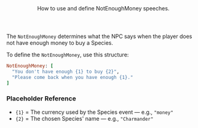 <Header title="NotEnoughMoney">
  How to use and define NotEnoughMoney speeches.
</Header>

The `NotEnoughMoney` determines what the NPC says when the player does not have enough money to buy a Species.

<SPSpeeches speech="NotEnoughMoney"/>

To define the `NotEnoughMoney`, use this structure:
<br/>
```ruby
NotEnoughMoney: [
  "You don't have enough {1} to buy {2}", 
  "Please come back when you have enough {1}."
]
```
### Placeholder Reference
- `{1}` = The currency used by the Species event — e.g., `"money"`
- `{2}` = The chosen Species' name — e.g., `"Charmander"`
<ImageWithCaption src="/images/documentation/poke-market/SpeciesNotEnoughMoney.png" caption="NotEnoughMoney"/>
